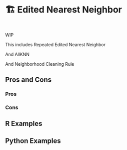 # 🏗️ Edited Nearest Neighbor {#sec-imbalenced-enn}

::: {style="visibility: hidden; height: 0px;"}
## Edited Nearest Neighbor
:::

WIP

This includes Repeated Edited Nearest Neighbor

And AllKNN

And Neighborhood Cleaning Rule

## Pros and Cons

### Pros

### Cons

## R Examples

## Python Examples

